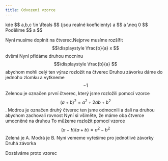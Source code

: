 ```yaml
---
title: Odvození vzorce 
---
```


<Latex formula="ax^2 + bx + c = 0" />
kde $$ a,b,c \in \Reals $$ (jsou realné koeficienty) a $$ a \neq 0 $$

<Latex formula="ax^2 + bx + c = 0" />
<Latex formula="\displaystyle a \Big( x^2 + \frac{b}{a}x + \frac{c}{a} \Big) = 0" /> 
Podělíme $$ a $$
<Latex formula="\displaystyle x^2 + \frac{b}{a}x + \frac{c}{a} = 0" />

Nyní musíme doplnit na čtverec.Nejprve musíme rozšířit $$\displaystyle \frac{b}{a} x $$ dvěmi
<Latex formula="\displaystyle x^2 + \frac{2b}{2a}x + \frac{c}{a} = 0" />
Nyní přidáme druhou mocninu $$\displaystyle \frac{b}{a} $$ abychom mohli celý ten výraz rozložit na čtverec 
<Latex formula="\displaystyle \green{x^2 + \frac{2b}{2a}x + \frac{b^2}{4a^2}} - \frac{b^2}{4a^2} + \frac{c}{a} = 0" />
Druhou závorku dáme do jednoho zlomku a vytkneme $$ -1 $$
<Latex formula="\displaystyle \green{x^2 + \frac{2b}{2a}x + \frac{b^2}{4a^2}} - \blue{ \Big( \frac{b^2 - 4ac}{4a^2} \Big)} = 0" />
<Latex formula="\displaystyle \green{x^2 + \frac{2b}{2a}x + \frac{b^2}{4a^2}} - \blue{ \Big( \frac{\sqrt{b^2 - 4ac}}{2a} \Big)^2} = 0" />
<Latex formula="\displaystyle \green{ \Big( x + \frac{b}{2a} \Big)^2 } - \blue{ \Big( \frac{\sqrt{b^2 - 4ac}}{2a} \Big)^2} = 0" />
Zelenou je označen první čtverec, který jsme rozložili pomocí vzorce $$ (a+b)^2 = a^2 + 2ab + b^2 $$. Modrou je označen druhý čtverec ten jsme odmocnili a dali na druhou
abychom zachovali rovnost
Nyní si všiměte, že máme oba čtverce umocněné na druhou To můžeme rozložit pomocí vzorce $$ (a - b)(a + b) = a^2 - b^2 $$
<Latex formula="\displaystyle \Big(\green{x + \frac{b}{2a}} - \blue{ \frac{\sqrt{b^2 - 4ac}}{2a} } \Big) \Big(\green{ x - \frac{b}{2a} } + \blue { \frac{\sqrt{b^2 - 4ac}}{2a} } \Big) = 0" />
Zelená je A. Modrá je B.
Nyní vememe vyřešíme pro jednotlivé závorky
<Latex formula="\displaystyle x_1 + \frac{b}{2a} - \frac{\sqrt{b^2 - 4ac}}{2a} = 0" />
<Latex formula="\displaystyle x_1 = - \frac{b}{2a} + \frac{\sqrt{b^2 - 4ac}}{2a}" />
<Latex formula="\displaystyle x_1 = \frac{-b + \sqrt{b^2 - 4ac}}{2a}" />
Druhá závorka
<Latex formula="\displaystyle x_2 + \frac{b}{2a} + \frac{\sqrt{b^2 - 4ac}}{2a} = 0" />
<Latex formula="\displaystyle x_2 =  - \frac{b}{2a} - \frac{\sqrt{b^2 - 4ac}}{2a}" />
<Latex formula="\displaystyle x_2 = \frac{-b - \sqrt{b^2 - 4ac}}{2a}" />

Dostáváme proto vzorec 
<Latex formula="\displaystyle \boxed{ x_{1,2} = \frac{-b \pm \sqrt{b^2 - 4ac}}{2a} }" />